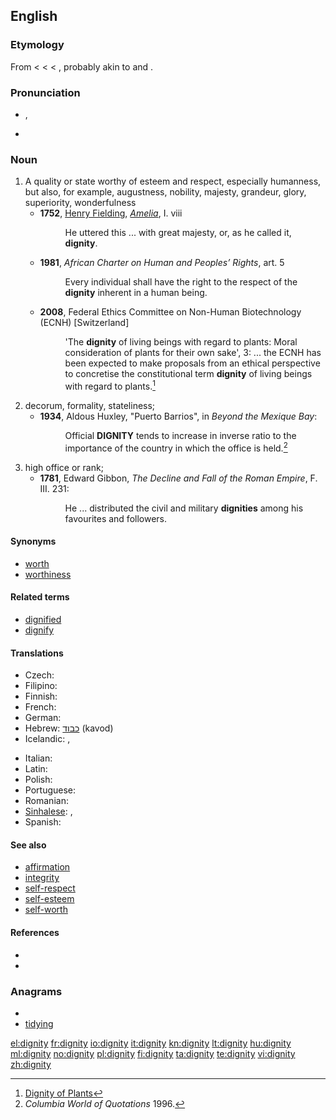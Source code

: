 ==English==
{{wikipedia}}

===Etymology===
From {{etyl|enm}} {{term|dignitee}} < {{etyl|fro}} {{term|dignite}} < {{etyl|la}} {{term|dignitas|lang=la||worthiness, merit, dignity, grandeur, authority, rank, office}} < {{term|dignus||lang=la|worthy, appropriate}}, probably akin to {{term|decus||honor, esteem}} and {{term|decet||it is fitting|lang=la}}.

===Pronunciation===
* {{IPA|/ˈdɪgnəti/}}, {{SAMPA|/"dIgn@ti/}}
* {{audio|en-us-dignity.ogg|Audio (US)}}

{{rfc|need to recover from PoV push, separating wheat from chaff}}

===Noun===
{{en-noun|dignities}}

# A quality or state worthy of esteem and respect, especially humanness, but also, for example, augustness, nobility, majesty, grandeur, glory, superiority, wonderfulness
#* '''1752''', [[w:Henry Fielding|Henry Fielding]], ''[[w:Amelia (novel)|Amelia]]'', I. viii
#*: He uttered this ... with great majesty, or, as he called it, '''dignity'''.
#* '''1981''', ''African Charter on Human and Peoples’ Rights'', art. 5
#*: Every individual shall have the right to the respect of the '''dignity''' inherent in a human being.
#* '''2008''', Federal Ethics Committee on Non-Human Biotechnology (ECNH) <nowiki>[Switzerland]</nowiki>
#*: 'The '''dignity''' of living beings with regard to plants: Moral consideration of plants for their own sake', 3: ... the ECNH has been expected to make proposals from an ethical perspective to concretise the constitutional term '''dignity''' of living beings with regard to plants.<ref>[http://www.ekah.admin.ch/fileadmin/ekah-dateien/dokumentation/publikationen/e-Broschure-Wurde-Pflanze-2008.pdf Dignity of Plants]</ref>
# decorum, formality, stateliness;
#* '''1934''', Aldous Huxley, "Puerto Barrios", in ''Beyond the Mexique Bay'':
#*: Official '''DIGNITY''' tends to increase in inverse ratio to the importance of the country in which the office is held.<ref>''Columbia World of Quotations'' 1996.</ref>
# high office or rank;
#* '''1781''', Edward Gibbon, ''The Decline and Fall of the Roman Empire'',  F. III. 231:
#*: He ... distributed the civil and military '''dignities''' among his favourites and followers.

====Synonyms====
* [[worth]]
* [[worthiness]]

====Related terms====
* [[dignified]]
* [[dignify]]

====Translations====
{{trans-top|worthiness}}
* Czech: {{t-|cs|důstojnost|f}}
* Filipino: {{tø|fil|dignidad}}
* Finnish: {{t-|fi|arvokkuus}}
* French: {{t+|fr|dignité|f}}
* German: {{t+|de|Würde|f}}
* Hebrew: [[כבוד]] (kavod) {{m}}
* Icelandic: {{t|is|virðuleiki|m}},  {{t|is|reisn|f}}
{{trans-mid}}
* Italian: {{t+|it|dignità|f}}
* Latin: {{t+|la|dignitas|f}}
* Polish: {{t+|pl|godność|f}}
* Portuguese: {{t+|pt|dignidade|f}}
* Romanian: {{t+|ro|demnitate|f}}
* [[Sinhalese]]: {{t|si|අභිමානය |sc=Sinh|xs=Sinhalese}},  {{t|si||tr=Abhimanaya|sc=Sinh|xs=Sinhalese}}
* Spanish: {{t+|es|dignidad|f}}
{{trans-bottom}}

====See also====
* [[affirmation]]
* [[integrity]]
* [[self-respect]]
* [[self-esteem]]
* [[self-worth]]

====References====
<references/>
* {{R:Webster 1913}}
* {{R:Century 1911}}

===Anagrams===
* {{alphagram|dgiinty}}
* [[tidying#English|tidying]]


[[el:dignity]]
[[fr:dignity]]
[[io:dignity]]
[[it:dignity]]
[[kn:dignity]]
[[lt:dignity]]
[[hu:dignity]]
[[ml:dignity]]
[[no:dignity]]
[[pl:dignity]]
[[fi:dignity]]
[[ta:dignity]]
[[te:dignity]]
[[vi:dignity]]
[[zh:dignity]]